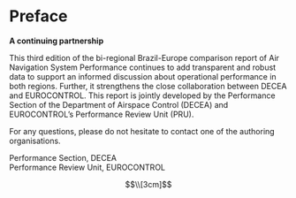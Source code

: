 ```{=tex}
\pagenumbering{roman}
\setcounter{page}{1}
```

# Preface {.unnumbered}

**A continuing partnership**

This third edition of the bi-regional Brazil-Europe comparison report of Air Navigation System Performance continues to add transparent and robust data to support an informed discussion about operational performance in both regions.
Further, it strengthens the close collaboration between DECEA and EUROCONTROL.
This report is jointly developed by the Performance Section of the Department of Airspace Control (DECEA) and EUROCONTROL's Performance Review Unit (PRU).

For any questions, please do not hesitate to contact one of the authoring organisations.

Performance Section, DECEA    
Performance Review Unit, EUROCONTROL


<!-- add one inch of whitespace = empty equation --------------------------->

$$\\[3cm]$$

